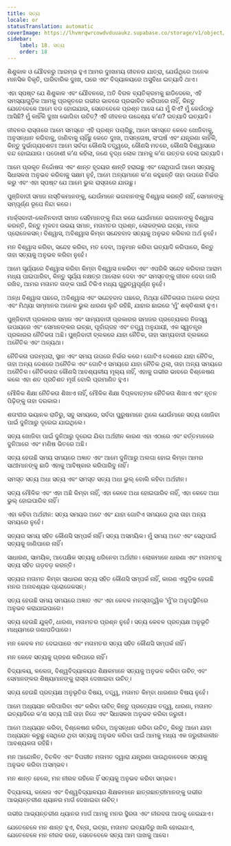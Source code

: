 ```yaml
---
title: ସତ୍ୟ
locale: or
statusTranslation: automatic
coverImage: https://lhvmrqwrcowdvduuaukz.supabase.co/storage/v1/object/public/strapi-uploads/small_cover-educacion-fundamental.webp-2d51a7828a2b1309555be27f7e2a61a0.webp
sidebar:
    label: 18. ସତ୍ୟ
    order: 18
---
```

ଶିଶୁକାଳ ଓ ଯୌବନରୁ ଆରମ୍ଭ ହୁଏ ଆମର ଦୁଃଖମୟ ଜୀବନର ଯାତ୍ରା, ଯେଉଁଥିରେ ଅନେକ ମାନସିକ ବିକୃତି, ପାରିବାରିକ ଦୁଃଖ, ଘରେ ଏବଂ ବିଦ୍ୟାଳୟରେ ଅସୁବିଧା ଇତ୍ୟାଦି ଥାଏ।

ଏହା ସ୍ପଷ୍ଟ ଯେ ଶିଶୁକାଳ ଏବଂ ଯୌବନରେ, ଅତି ବିରଳ ବ୍ୟତିକ୍ରମକୁ ଛାଡିଦେଲେ, ଏହି ସମସ୍ୟାଗୁଡ଼ିକ ଆମକୁ ପ୍ରକୃତରେ ଗଭୀର ଭାବରେ ପ୍ରଭାବିତ କରିପାରେ ନାହିଁ, କିନ୍ତୁ ଯେତେବେଳେ ଆମେ ବଡ ହୋଇଯାଉ, ସେତେବେଳେ ପ୍ରଶ୍ନ ଆସେ ଯେ ମୁଁ କିଏ? ମୁଁ କେଉଁଠାରୁ ଆସିଛି? ମୁଁ କାହିଁକି ଦୁଃଖ ଭୋଗିବା ଉଚିତ୍? ଏହି ଜୀବନର ଉଦ୍ଦେଶ୍ୟ କ’ଣ? ଇତ୍ୟାଦି ଇତ୍ୟାଦି।

ଜୀବନର ରାସ୍ତାରେ ଆମେ ସମସ୍ତେ ଏହି ପ୍ରଶ୍ନ ପଚାରିଛୁ, ଆମେ ସମସ୍ତେ କେବେ ଖୋଜିବାକୁ, ଅନୁସନ୍ଧାନ କରିବାକୁ, ଜାଣିବାକୁ ଚାହିଁଛୁ କେତେ ଦୁଃଖ, ଅସନ୍ତୋଷ, ସଂଘର୍ଷ ଏବଂ ଯନ୍ତ୍ରଣା କାହିଁକି, କିନ୍ତୁ ଦୁର୍ଭାଗ୍ୟବଶତଃ ଆମେ ସର୍ବଦା କୌଣସି ତତ୍ତ୍ୱରେ, କୌଣସି ମତରେ, କୌଣସି ବିଶ୍ୱାସରେ ବନ୍ଦ ହୋଇଯାଉ। ପଡୋଶୀ କ’ଣ କହିଲା, ଜଣେ ବୃଦ୍ଧ ଲୋକ ଆମକୁ କ’ଣ ଉତ୍ତର ଦେଲା ଇତ୍ୟାଦି।

ଆମେ ପ୍ରକୃତ ନିର୍ଦ୍ଦୋଷତା ଏବଂ ଶାନ୍ତ ହୃଦୟର ଶାନ୍ତି ହରାଇଛୁ ଏବଂ ସେଥିପାଇଁ ଆମେ ସତ୍ୟକୁ ସିଧାସଳଖ ଅନୁଭବ କରିବାକୁ ସକ୍ଷମ ନୁହଁ, ଆମେ ଅନ୍ୟମାନେ କ’ଣ କହୁଛନ୍ତି ତାହା ଉପରେ ନିର୍ଭର କରୁ ଏବଂ ଏହା ସ୍ପଷ୍ଟ ଯେ ଆମେ ଭୁଲ ରାସ୍ତାରେ ଯାଉଛୁ।

ପୁଞ୍ଜିବାଦୀ ସମାଜ ନାସ୍ତିକମାନଙ୍କୁ, ଯେଉଁମାନେ ଭଗବାନଙ୍କୁ ବିଶ୍ୱାସ କରନ୍ତି ନାହିଁ, ସେମାନଙ୍କୁ ସମ୍ପୂର୍ଣ୍ଣ ରୂପେ ନିନ୍ଦା କରେ।

ମାର୍କ୍ସବାଦୀ-ଲେନିନବାଦୀ ସମାଜ ସେହିମାନଙ୍କୁ ନିନ୍ଦା କରେ ଯେଉଁମାନେ ଭଗବାନଙ୍କୁ ବିଶ୍ୱାସ କରନ୍ତି, କିନ୍ତୁ ମୂଳତଃ ଉଭୟ ସମାନ, ମତାମତର ପ୍ରଶ୍ନ, ଲୋକଙ୍କର ଇଚ୍ଛା, ମନର ପ୍ରୋଜେକସନ୍। ବିଶ୍ୱାସ, ଅବିଶ୍ୱାସ କିମ୍ବା ସନ୍ଦେହବାଦ ସତ୍ୟକୁ ଅନୁଭବ କରିବାର ଅର୍ଥ ନୁହେଁ।

ମନ ବିଶ୍ୱାସ କରିବା, ସନ୍ଦେହ କରିବା, ମତ ଦେବା, ଅନୁମାନ କରିବା ଇତ୍ୟାଦି କରିପାରେ, କିନ୍ତୁ ତାହା ସତ୍ୟକୁ ଅନୁଭବ କରିବା ନୁହେଁ।

ଆମେ ସୂର୍ଯ୍ୟରେ ବିଶ୍ୱାସ କରିବା କିମ୍ବା ବିଶ୍ୱାସ ନକରିବା ଏବଂ ଏପରିକି ସନ୍ଦେହ କରିବାର ଆରାମ ମଧ୍ୟ ପାଇପାରିବା, କିନ୍ତୁ ସୂର୍ଯ୍ୟ ନକ୍ଷତ୍ର ଆଲୋକ ଦେବା ଏବଂ ସମସ୍ତଙ୍କୁ ଜୀବନ ଦେବା ଜାରି ରଖିବ, ଆମର ମତାମତ ତାଙ୍କ ପାଇଁ ଟିକିଏ ମଧ୍ୟ ଗୁରୁତ୍ୱପୂର୍ଣ୍ଣ ନୁହେଁ।

ଅନ୍ଧ ବିଶ୍ୱାସ ପଛରେ, ଅବିଶ୍ୱାସ ଏବଂ ସନ୍ଦେହବାଦ ପଛରେ, ମିଥ୍ୟା ନୈତିକତାର ଅନେକ ରଙ୍ଗ ଏବଂ ମିଥ୍ୟା ସମ୍ମାନର ଅନେକ ଭୁଲ ଧାରଣା ଲୁଚି ରହିଛି, ଯାହାର ଛାଇରେ ‘ମୁଁ’ ଶକ୍ତିଶାଳୀ ହୁଏ।

ପୁଞ୍ଜିବାଦୀ ପ୍ରକାରର ସମାଜ ଏବଂ ସାମ୍ୟବାଦୀ ପ୍ରକାରର ସମାଜର ପ୍ରତ୍ୟେକର ନିଜସ୍ୱ ଉପାୟରେ ଏବଂ ସେମାନଙ୍କର ଇଚ୍ଛା, ପୂର୍ବାଗ୍ରହ ଏବଂ ତତ୍ତ୍ୱ ଅନୁଯାୟୀ, ଏକ ସ୍ୱତନ୍ତ୍ର ପ୍ରକାରର ନୈତିକତା ଅଛି। ପୁଞ୍ଜିବାଦୀ ବ୍ଲକରେ ଯାହା ନୈତିକ, ତାହା ସାମ୍ୟବାଦୀ ବ୍ଲକରେ ଅନୈତିକ ଏବଂ ଅନ୍ୟଥା।

ନୈତିକତା ପରମ୍ପରା, ସ୍ଥାନ ଏବଂ ସମୟ ଉପରେ ନିର୍ଭର କରେ। ଗୋଟିଏ ଦେଶରେ ଯାହା ନୈତିକ, ତାହା ଅନ୍ୟ ଦେଶରେ ଅନୈତିକ ଏବଂ ଗୋଟିଏ ସମୟରେ ଯାହା ନୈତିକ ଥିଲା, ତାହା ଅନ୍ୟ ସମୟରେ ଅନୈତିକ। ନୈତିକତାର କୌଣସି ଆବଶ୍ୟକୀୟ ମୂଲ୍ୟ ନାହିଁ, ଏହାକୁ ଗଭୀର ଭାବରେ ବିଶ୍ଳେଷଣ କଲେ ଏହା ଶତ ପ୍ରତିଶତ ମୂର୍ଖ ବୋଲି ପ୍ରମାଣିତ ହୁଏ।

ମୌଳିକ ଶିକ୍ଷା ନୈତିକତା ଶିଖାଏ ନାହିଁ, ମୌଳିକ ଶିକ୍ଷା ବିପ୍ଳବାତ୍ମକ ନୈତିକତା ଶିଖାଏ ଏବଂ ନୂତନ ପିଢ଼ିଙ୍କୁ ତାହା ଦରକାର।

ଶତାବ୍ଦୀର ଭୟାନକ ରାତିରୁ, ସବୁ ସମୟରେ, ସର୍ବଦା ପୁରୁଷମାନେ ଥିଲେ ଯେଉଁମାନେ ସତ୍ୟ ଖୋଜିବା ପାଇଁ ଦୁନିଆରୁ ଦୂରେଇ ଯାଇଥିଲେ।

ସତ୍ୟ ଖୋଜିବା ପାଇଁ ଦୁନିଆରୁ ଦୂରେଇ ଯିବା ଅର୍ଥହୀନ କାରଣ ଏହା ଏଠାରେ ଏବଂ ବର୍ତ୍ତମାନରେ ଦୁନିଆରେ ଏବଂ ମଣିଷ ଭିତରେ ଅଛି।

ସତ୍ୟ ହେଉଛି ସମୟ ସମୟରେ ଅଜ୍ଞାତ ଏବଂ ଆମେ ଦୁନିଆରୁ ଅଲଗା ହୋଇ କିମ୍ବା ଆମର ସାଥୀମାନଙ୍କୁ ଛାଡି ଏହାକୁ ଆବିଷ୍କାର କରିପାରିବୁ ନାହିଁ।

ସମସ୍ତ ସତ୍ୟ ଅଧା ସତ୍ୟ ଏବଂ ସମସ୍ତ ସତ୍ୟ ଅଧା ଭୁଲ୍ ବୋଲି କହିବା ଅର୍ଥହୀନ।

ସତ୍ୟ ମୌଳିକ ଏବଂ ଏହା ଅଛି କିମ୍ବା ନାହିଁ, ଏହା କେବେ ଅଧା ହୋଇପାରିବ ନାହିଁ, ଏହା କେବେ ଅଧା ଭୁଲ୍ ହୋଇପାରିବ ନାହିଁ।

ଏହା କହିବା ଅର୍ଥହୀନ: ସତ୍ୟ ସମୟର ଅଟେ ଏବଂ ଯାହା ଗୋଟିଏ ସମୟରେ ଥିଲା ତାହା ଅନ୍ୟ ସମୟରେ ନୁହେଁ।

ସତ୍ୟର ସମୟ ସହିତ କୌଣସି ସମ୍ପର୍କ ନାହିଁ। ସତ୍ୟ ଅସମୟିକ। ମୁଁ ସମୟ ଅଟେ ଏବଂ ସେଥିପାଇଁ ସତ୍ୟକୁ ଜାଣିପାରେ ନାହିଁ।

ସାଧାରଣ, ସାମୟିକ, ଆପେକ୍ଷିକ ସତ୍ୟକୁ ଧରିନେବା ଅର୍ଥହୀନ। ଲୋକମାନେ ଧାରଣା ଏବଂ ମତାମତକୁ ସତ୍ୟ ସହିତ ଗଡ଼ବଡ଼ କରନ୍ତି।

ସତ୍ୟର ମତାମତ କିମ୍ବା ସାଧାରଣ ସତ୍ୟ ସହିତ କୌଣସି ସମ୍ପର୍କ ନାହିଁ, କାରଣ ଏଗୁଡ଼ିକ ହେଉଛି ମନର ଅନାବଶ୍ୟକ ପ୍ରୋଜେକସନ୍।

ସତ୍ୟ ହେଉଛି ସମୟ ସମୟରେ ଅଜ୍ଞାତ ଏବଂ ଏହା କେବଳ ମନସ୍ତାତ୍ତ୍ୱିକ ‘ମୁଁ’ର ଅନୁପସ୍ଥିତିରେ ଅନୁଭବ କରାଯାଇପାରେ।

ସତ୍ୟ ହେଉଛି ଯୁକ୍ତି, ଧାରଣା, ମତାମତର ପ୍ରଶ୍ନ ନୁହେଁ। ସତ୍ୟ କେବଳ ପ୍ରତ୍ୟକ୍ଷ ଅନୁଭୂତି ମାଧ୍ୟମରେ ଜଣାପଡିପାରେ।

ମନ କେବଳ ମତ ଦେଇପାରେ ଏବଂ ମତାମତର ସତ୍ୟ ସହିତ କୌଣସି ସମ୍ପର୍କ ନାହିଁ।

ମନ କେବେ ସତ୍ୟକୁ ଗ୍ରହଣ କରିପାରେ ନାହିଁ।

ବିଦ୍ୟାଳୟ, କଲେଜ, ବିଶ୍ୱବିଦ୍ୟାଳୟର ଶିକ୍ଷକମାନେ ସତ୍ୟକୁ ଅନୁଭବ କରିବା ଉଚିତ୍ ଏବଂ ସେମାନଙ୍କର ଶିଷ୍ୟମାନଙ୍କୁ ରାସ୍ତା ଦେଖାଇବା ଉଚିତ୍।

ସତ୍ୟ ହେଉଛି ପ୍ରତ୍ୟକ୍ଷ ଅନୁଭୂତିର ବିଷୟ, ତତ୍ତ୍ୱ, ମତାମତ କିମ୍ବା ଧାରଣାର ବିଷୟ ନୁହେଁ।

ଆମେ ଅଧ୍ୟୟନ କରିପାରିବା ଏବଂ କରିବା ଉଚିତ୍ କିନ୍ତୁ ପ୍ରତ୍ୟେକ ତତ୍ତ୍ୱ, ଧାରଣା, ମତାମତ ଇତ୍ୟାଦିରେ କ’ଣ ସତ୍ୟ ଅଛି ତାହା ନିଜେ ଏବଂ ସିଧାସଳଖ ଅନୁଭବ କରିବା ଜରୁରୀ।

ଆମେ ଅଧ୍ୟୟନ କରିବା, ବିଶ୍ଳେଷଣ କରିବା, ଅନୁସନ୍ଧାନ କରିବା ଉଚିତ୍, କିନ୍ତୁ ଆମେ ଯାହା ଅଧ୍ୟୟନ କରୁଛୁ ସେଥିରେ ଥିବା ସତ୍ୟକୁ ଅନୁଭବ କରିବା ପାଇଁ ଆମକୁ ମଧ୍ୟ ଏକ ଜରୁରୀକାଳୀନ ଆବଶ୍ୟକତା ରହିଛି।

ମନ ଆନ୍ଦୋଳିତ, ବିଚଳିତ ଏବଂ ବିପରୀତ ମତାମତ ଦ୍ୱାରା ଯନ୍ତ୍ରଣା ପାଉଥିବାବେଳେ ସତ୍ୟକୁ ଅନୁଭବ କରିବା ଅସମ୍ଭବ।

ମନ ଶାନ୍ତ ହେଲେ, ମନ ନୀରବ ରହିଲେ ହିଁ ସତ୍ୟକୁ ଅନୁଭବ କରିବା ସମ୍ଭବ।

ବିଦ୍ୟାଳୟ, କଲେଜ ଏବଂ ବିଶ୍ୱବିଦ୍ୟାଳୟର ଶିକ୍ଷକମାନେ ଛାତ୍ରଛାତ୍ରୀମାନଙ୍କୁ ଗଭୀର ଆଭ୍ୟନ୍ତରୀଣ ଧ୍ୟାନର ମାର୍ଗ ଦେଖାଇବା ଉଚିତ୍।

ଗଭୀର ଆଭ୍ୟନ୍ତରୀଣ ଧ୍ୟାନର ମାର୍ଗ ଆମକୁ ମନର ସ୍ଥିରତା ଏବଂ ନୀରବତା ଆଡକୁ ନେଇଯାଏ।

ଯେତେବେଳେ ମନ ଶାନ୍ତ ହୁଏ, ଚିନ୍ତା, ଇଚ୍ଛା, ମତାମତ ଇତ୍ୟାଦିରୁ ଖାଲି ହୋଇଯାଏ, ଯେତେବେଳେ ମନ ନୀରବ ରହେ, ସେତେବେଳେ ସତ୍ୟ ଆମ ପାଖକୁ ଆସେ।


